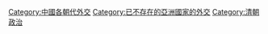 {{Catnav|頁面分類|地理|国家|按國家分類|各國外交|中国外交}}
{{Catnav|頁面分類|各種主題的頁面分類|按國家分類|各國政治|中国政治|中国外交}}
{{Catnav|頁面分類|各種主題的頁面分類|按國家分類|各國外交|中国外交}}
{{Commons category|Foreign relations of the Qing Dynasty}}

[[Category:中國各朝代外交|Category:中國各朝代外交]]
[[Category:已不存在的亞洲國家的外交|Category:已不存在的亞洲國家的外交]]
[[Category:清朝政治|Category:清朝政治]]